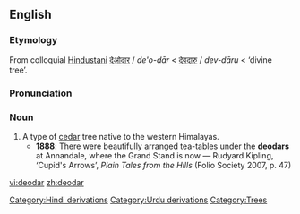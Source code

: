 ==English==
===Etymology===
From colloquial [[w:Hindustani|Hindustani]] [[देओदार]] / {{ur-Arab|[[دیودار]]}} ''de'o-dār'' < [[देवदारु]] / {{ur-Arab|[[دیودار]]}} ''dev-dāru'' < {{Skr.}} {{term|देवदारु|tr=deva-dāru|sc=Deva|lang=sa}} ‘divine tree’.

===Pronunciation===
{{IPA|/ˈdiːəʊdɑː/}}

===Noun===
{{en-noun}}

# A type of [[cedar]] tree native to the western Himalayas.
#*'''1888''': There were beautifully arranged tea-tables under the '''deodars''' at Annandale, where the Grand Stand is now — Rudyard Kipling, ‘Cupid's Arrows’, ''Plain Tales from the Hills'' (Folio Society 2007, p. 47)

[[Category:Hindi derivations]]
[[Category:Urdu derivations]]
[[Category:Trees]]

[[vi:deodar]]
[[zh:deodar]]